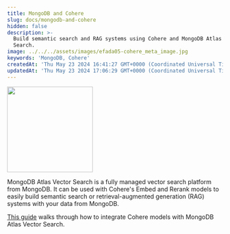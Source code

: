 ```yaml
---
title: MongoDB and Cohere
slug: docs/mongodb-and-cohere
hidden: false
description: >-
  Build semantic search and RAG systems using Cohere and MongoDB Atlas Vector
  Search.
image: ../../../assets/images/efada05-cohere_meta_image.jpg
keywords: 'MongoDB, Cohere'
createdAt: 'Thu May 23 2024 16:41:27 GMT+0000 (Coordinated Universal Time)'
updatedAt: 'Thu May 23 2024 17:06:29 GMT+0000 (Coordinated Universal Time)'
---
```


<img src="../../../assets/images/f9726ea-mongo-db-logo.svg" width="200px" height="auto" class="light-bg" />

MongoDB Atlas Vector Search is a fully managed vector search platform from MongoDB. It can be used with Cohere's Embed and Rerank models to easily build semantic search or retrieval-augmented generation (RAG) systems with your data from MongoDB.

[This guide](https://www.mongodb.com/developer/products/atlas/how-use-cohere-embeddings-rerank-modules-mongodb-atlas/) walks through how to integrate Cohere models with MongoDB Atlas Vector Search.
